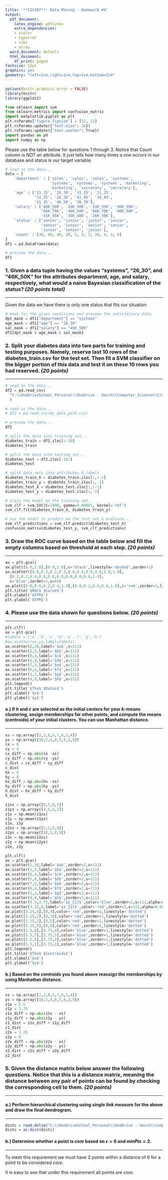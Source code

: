 ---
title: '**CSC487**: Data Mining - Homework #4'
output:
  pdf_document:
    latex_engine: pdflatex
    extra_dependencies:
    - xcolor
    - hyperref
    - tikz
    - array
  word_document: default
  html_document:
    df_print: paged
fontsize: 12pt
graphics: yes
geometry: "left=1cm,right=1cm,top=1cm,bottom=2cm"
---

```{=latex}

\newcommand{\XB}{\color{black}}
\newcommand{\XBB}{\color{blue}}
\newcommand{\XV}{\color{violet}}
\newcommand{\XR}{\color{red}}
\newcommand{\ds}{\displaystyle}

\begin{center}
  \XV\textit{\large{\href{https://github.com/casonk}{Cason Konzer}}}\XB \\
\end{center}
\hrulefill
\hfill

\newpage

```

```{r include=FALSE}

options(knitr.graphics.error = FALSE)
library(knitr)
library(ggplot2)

```

```{python include=FALSE}

from sklearn import svm
from sklearn.metrics import confusion_matrix
import matplotlib.pyplot as plt
plt.rcParams['figure.figsize'] = [12, 12]
plt.rcParams.update({"font.size": 16})
plt.rcParams.update({"text.usetex": True})
import pandas as pd
import numpy as np

```

Please use the table below for questions 1 through 3. Notice that Count column is NOT an attribute. It just tells how many times a row occurs in our database and status is our target variable.

```{=latex}

\begin{center}
\begin{tabular}{|m{5em}|m{2cm}|m{2cm}|m{2cm}||m{2cm}|} 
    \hline
    department & age & salary & status & count \\
    \hline
    \hline
    sales & 31\_35 & 46K\_50K & senior & 30 \\
    \hline
    sales & 26\_30 & 26K\_30K & junior & 40 \\
    \hline
    sales & 31\_35 & 31K\_35K & junior & 40 \\
    \hline
    systems & 21\_25 & 46K\_50K & junior & 20 \\
    \hline
    systems & 31\_35 & 66K\_70K & senior & 5 \\
    \hline
    systems & 26\_30 & 46K\_50K & junior & 3 \\
    \hline
    systems & 41\_45 & 66K\_70K & senior & 3 \\
    \hline
    marketing & 36\_40 & 46K\_50K & senior & 10 \\
    \hline
    marketing & 31\_35 & 41K\_45K & junior & 4 \\
    \hline
    secretary & 46\_50 & 36K\_40K & senior & 4 \\
    \hline
    secretary & 26\_30 & 26K\_30K & junior & 6 \\
    \hline
\end{tabular}
\end{center}
\vspace{2.5mm}

```

```{python}

# load in the data...
data = {
    'department' : ['sales', 'sales', 'sales', 'systems', 
                    'systems', 'systems', 'systems', 'marketing', 
                    'marketing', 'secretary', 'secretary'],
    'age' : ['31_35', '26_30', '31_35', '21_25', 
             '31_35', '26_30', '41_45', '36_40', 
             '31_35', '46_50', '26_30'],
    'salary' : ['46K_50K', '26K_30K', '31K_35K', '46K_50K', 
                '66K_70K', '46K_50K', '66K_70K', '46K_50K', 
                '41K_45K', '36K_40K', '26K_30K'],
    'status' : ['senior', 'junior', 'junior', 'junior', 
                'senior', 'junior', 'senior', 'senior', 
                'junior', 'senior', 'junior'],
    'count' : [30, 40, 40, 20, 5, 3, 3, 10, 4, 4, 6]
}
df1 = pd.DataFrame(data)

# preview the data...
df1

```

```{=latex}

\newpage

```

### 1. Given a data tuple having the values "systems", "26_30", and "46K_50K" for the attributes department, age, and salary, respectively, what would a naive Bayesian classification of the status? *(20 points total)*

---

Given the data we have there is only one status that fits our situation

```{python}

# mask for the given conditions and preview the satisfactory data. 
dpt_mask = df1["department"] == "systems"
age_mask = df1["age"] == "26_30"
sal_mask = df1["salary"] == "46K_50K"
df1[dpt_mask & age_mask & sal_mask]

```


```{=latex}

Thus the naive Bayesian classification predicts \XBB junior \XB status.

Using Bayes' Theorem, $ \ds P(junior|dpt=systems,age=16\_30,sal=46K\_50K) = \frac{\ds \frac{1}{6} \cdot \frac{6}{11}}{\ds \frac{1}{11}} = 1 $.

\hrulefill

```

```{=latex}

\newpage

```

### 2. Split your diabetes data into two parts for training and testing purposes. Namely, reserve last 10 rows of the diabetes_train.csv for the test set. Then fit a SVM classifier on the bigger portion of this data and test it on these 10 rows you had reserved. *(20 points)*

---

```{python include=FALSE}

# read in the data...
df2 = pd.read_csv(
  "C:\\OneDriveSchool_Personal\\OneDrive - Umich\\Computer_Science\\Classes\\Winter_2022\\Data_Mining\\Data\\Diabetes\\diabetes_train.csv"
  )

```

```{python}

# read in the data...
# df2 = pd.read_csv(my_data_path.csv)

```

```{python}

# preview the data...
df2

```

```{python}

# split the data into training set...
diabetes_train = df2.iloc[:-10]
diabetes_train

```

```{=latex}

\newpage

```

```{python}

# split the data into testing set...
diabetes_test = df2.iloc[-10:]
diabetes_test

```

```{python}

# split data sets into attributes & labels
diabetes_train_X = diabetes_train.iloc[:,:-1]
diabetes_train_y = diabetes_train.iloc[:,-1]
diabetes_test_X = diabetes_test.iloc[:,:-1]
diabetes_test_y = diabetes_test.iloc[:,-1]

```

```{python}

# train the model on the training set...
svm_clf = svm.SVC(C=1000, gamma=0.00001, kernel='rbf')
svm_clf.fit(diabetes_train_X, diabetes_train_y)

```

```{python}

# use the model to predict on the test set & evaluate...
svm_clf_predictions = svm_clf.predict(diabetes_test_X)
confusion_matrix(diabetes_test_y, svm_clf_predictions)

```

```{=latex}

From the confusion matrix we can see \XBB 3 true positives, 4 true negatives, and 3 false positives \XB.

\hrulefill

```

```{=latex}

\newpage

```

### 3. Draw the ROC curve based on the table below and fill the empty columns based on threshold at each step. *(20 points)*

---

```{=latex}

\begin{center}
\begin{tabular}{|m{2cm}||m{1cm}|m{1cm}||m{1cm}|m{1cm}|m{1cm}|m{1cm}||m{1cm}|m{1cm}|} 
    \hline
    tuple \# & class & prob & TP & FN & FP & TN & TPR & FPR \\
    \hline
    \hline
    1  & p & 0.95 &  &  &  &  &  &  \\
    \hline
    2  & n & 0.85 &  &  &  &  &  &  \\
    \hline
    3  & p & 0.78 &  &  &  &  &  &  \\
    \hline
    4  & p & 0.66 &  &  &  &  &  &  \\
    \hline
    5  & n & 0.60 &  &  &  &  &  &  \\
    \hline
    6  & p & 0.55 &  &  &  &  &  &  \\
    \hline
    7  & n & 0.53 &  &  &  &  &  &  \\
    \hline
    8  & n & 0.52 &  &  &  &  &  &  \\
    \hline
    9  & n & 0.51 &  &  &  &  &  &  \\
    \hline
    10 & p & 0.40 &  &  &  &  &  &  \\
    \hline
\end{tabular}
\end{center}
\vspace{2.5mm}

\begin{center}
\begin{tabular}{|m{2cm}||m{1cm}|m{1cm}||m{1cm}|m{1cm}|m{1cm}|m{1cm}||m{1cm}|m{1cm}|} 
    \hline
    tuple \# & class & prob & TP & FN & FP & TN & TPR & FPR \\
    \hline
    \hline
    1  & p & 0.95 & 1 & 4 & 0 & 5 & 0.2 & 0.0 \\
    \hline
    2  & n & 0.85 & 1 & 4 & 1 & 4 & 0.2 & 0.2 \\
    \hline
    3  & p & 0.78 & 2 & 3 & 1 & 4 & 0.4 & 0.2 \\
    \hline
    4  & p & 0.66 & 3 & 2 & 1 & 4 & 0.6 & 0.2 \\
    \hline
    5  & n & 0.60 & 3 & 2 & 2 & 3 & 0.6 & 0.4 \\
    \hline
    6  & p & 0.55 & 4 & 1 & 2 & 3 & 0.8 & 0.4 \\
    \hline
    7  & n & 0.53 & 4 & 1 & 3 & 2 & 0.8 & 0.6 \\
    \hline
    8  & n & 0.52 & 4 & 1 & 4 & 1 & 0.8 & 0.8 \\
    \hline
    9  & n & 0.51 & 4 & 1 & 5 & 0 & 0.8 & 1.0 \\
    \hline
    10 & p & 0.40 & 5 & 0 & 5 & 0 & 1.0 & 1.0 \\
    \hline
\end{tabular}
\end{center}
\vspace{2.5mm}

```

```{python echo=FALSE}

ax = plt.gca()
ax.plot([0.0,1.0],[0.0,1.0],c='black',linestyle='dashed',zorder=1)
ax.scatter([0.0,0.2,0.2,0.2,0.4,0.4,0.6,0.8,1.0,1.0],
  [0.2,0.2,0.4,0.6,0.6,0.8,0.8,0.8,0.8,1.0],
  c='blue',zorder=2,s=69)
ax.plot([0.0,0.0,0.2,0.4,1.0],[0.0,0.2,0.6,0.8,1.0],c='red',zorder=3,linewidth=2)
plt.title('$ROC$ $Curve$')
plt.xlabel('$FPR$')
plt.ylabel('$TPR$')


```

```{=latex}

\newpage

```

### 4. Please use the data shown for questions below. *(20 points)*

---

```{=latex}

\begin{center}
\begin{tabular}{|m{1cm}||m{1cm}|m{1cm}|m{1cm}|m{1cm}|m{1cm}|m{1cm}|m{1cm}|m{1cm}|} 
    \hline
      & a  & b & c & d & e & f & g & h \\
    \hline
    \hline
    x & 2  & 2 & 8 & 5 & 7 & 6 & 1 & 4 \\
    \hline
    y & 10 & 5 & 4 & 8 & 5 & 4 & 2 & 9 \\
    \hline
\end{tabular}
\end{center} 
\vspace{2.5mm}

```

```{python echo=FALSE}

plt.clf()
ax = plt.gca()
#labels = ['a','b','c','d','e','f','g','h']
#ax.scatter(xs,ys,label=labels)
ax.scatter(2,10,label='$a$',s=111)
ax.scatter(2,5,label='$b$',s=111)
ax.scatter(8,4,label='$c$',s=111)
ax.scatter(5,8,label='$d$',s=111)
ax.scatter(7,5,label='$e$',s=111)
ax.scatter(6,4,label='$f$',s=111)
ax.scatter(1,2,label='$g$',s=111)
ax.scatter(4,9,label='$h$',s=111)
plt.legend()
plt.title('$The$ $Datas$')
plt.xlabel('$x$')
plt.ylabel('$y$')

```

```{=latex}

\newpage

```

#### a.) If *h* and *c* are selected as the initial centers for your *k*-means clustering, assign memberships for other points, and compute the means (centroids) of your initial clusters. You can use Manhattan distance.

--- 

```{python}

xs = np.array([2,2,8,5,7,6,1,4])
ys = np.array([10,5,4,8,5,4,2,9])
cx = 8
cy = 4
cx_diff = np.abs(cx -xs)
cy_diff = np.abs(cy -ys)
c_dist = cx_diff + cy_diff
c_dist
hx = 4
hy = 9
hx_diff = np.abs(hx -xs)
hy_diff = np.abs(hy -ys)
h_dist = hx_diff + hy_diff
h_dist

```


```{=latex}

\begin{center}
\begin{tabular}{|m{2cm}||m{1cm}|m{1cm}|m{1cm}|m{1cm}|m{1cm}|m{1cm}|m{1cm}|m{1cm}|} 
    \hline
      $p_{i}$              &     a     &     b     & \XBB c \XB &     d     &      e     &      f     &      g      & \XR h \XB \\
    \hline
    \hline
    \XBB d($p_{i}$, c) \XB &     12    &     7     & \XBB * \XB &     7     & \XBB 2 \XB & \XBB 2 \XB & \XBB 9 \XB &     *     \\
    \hline
    \XR  d($p_{i}$, h) \XB & \XR 3 \XB & \XR 6 \XB &      *     & \XR 2 \XB &      7     &      7     &      11     & \XR * \XB \\
    \hline
\end{tabular}
\end{center}
\vspace{2.5mm}

We can see that cluster within initial center c contains, \XBB\{c,e,f,g\}\XB, 
and cluster with initial center h contains, \XR\{a,b,d,h\}\XB. Moving forward we will 
reference cluster $\XBB C_{1} \XB$ as that with initial center c, 
and cluster $\XR C_{2} \XB$ as that with initial center h. To now compute the 
means, or centroids, of $\XBB C_{1} \XB$ and $\XR C_{2} \XB$, we will take the average 
x and y values for the points within the clusters. We will reference the centroid
of $\XBB C_{1} \XB$ as $\XBB z_{1} \XB$ and the center of $\XR C_{2} \XB$ as $\XR z_{2} \XB$. 

\vspace{2.5mm}

$\XBB \ds z_{1} = \Bigl(\frac{8 + 7 + 6 + 1}{4}, \frac{4 + 5 + 4 + 2}{4}\Bigr) = (5.5, 3.75) \XB$.

$\XR \ds z_{2} = \Bigl(\frac{2 + 2 + 5 + 4}{4}, \frac{10 + 5 + 8 + 9}{4}\Bigr) = (3.25, 8) \XB$.

\vspace{2.5mm}

```

```{python}

z1xs = np.array([8,7,6,1])
z1ys = np.array([4,5,4,2])
z1x = np.mean(z1xs)
z1y = np.mean(z1ys)
z1x, z1y
z2xs = np.array([2,2,5,4])
z2ys = np.array([10,5,8,9])
z2x = np.mean(z2xs)
z2y = np.mean(z2ys)
z2x, z2y

```

```{python echo=FALSE}

plt.clf()
ax = plt.gca()
ax.scatter(2,10,label='$a$',zorder=2,s=111)
ax.scatter(2,5,label='$b$',zorder=2,s=111)
ax.scatter(8,4,label='$c$',zorder=2,s=111)
ax.scatter(5,8,label='$d$',zorder=2,s=111)
ax.scatter(7,5,label='$e$',zorder=2,s=111)
ax.scatter(6,4,label='$f$',zorder=2,s=111)
ax.scatter(1,2,label='$g$',zorder=2,s=111)
ax.scatter(4,9,label='$h$',zorder=2,s=111)
ax.scatter(5.5,3.75,label='$z_{1}$',color='blue',zorder=2,s=111,alpha=0.69)
ax.scatter(3.25,8,label='$z_{2}$',color='red',zorder=2,s=111,alpha=0.69)
ax.plot([3.25,4],[8,9],color='red',zorder=1,linestyle='dotted')
ax.plot([3.25,2],[8,10],color='red',zorder=1,linestyle='dotted')
ax.plot([3.25,2],[8,5],color='red',zorder=1,linestyle='dotted')
ax.plot([3.25,5],[8,8],color='red',zorder=1,linestyle='dotted')
ax.plot([5.5,8],[3.75,4],color='blue',zorder=1,linestyle='dotted')
ax.plot([5.5,7],[3.75,5],color='blue',zorder=1,linestyle='dotted')
ax.plot([5.5,6],[3.75,4],color='blue',zorder=1,linestyle='dotted')
ax.plot([5.5,1],[3.75,2],color='blue',zorder=1,linestyle='dotted')
plt.legend()
plt.title('$The$ $Centroids$')
plt.xlabel('$x$')
plt.ylabel('$y$')

```

```{=latex}

\newpage

```

#### b.) Based on the centroids you found above reassign the memberships by using Manhattan distance.

--- 

```{python}

xs = np.array([2,2,8,5,7,6,1,4])
ys = np.array([10,5,4,8,5,4,2,9])
z1x = 5.5
z1y = 3.75
z1x_diff = np.abs(z1x - xs)
z1y_diff = np.abs(z1y - ys)
z1_dist = z1x_diff + z1y_diff
z1_dist
z2x = 3.25
z2y = 8
z2x_diff = np.abs(z2x - xs)
z2y_diff = np.abs(z2y - ys)
z2_dist = z2x_diff + z2y_diff
z2_dist

```


```{=latex}

\begin{center}
\begin{tabular}{|m{2cm}||m{1cm}|m{1cm}|m{1cm}|m{1cm}|m{1cm}|m{1cm}|m{1cm}|m{1cm}|} 
    \hline
      $p_{i}$           & a  & b & c & d & e & f & g & h \\
    \hline
    \hline
    \XBB d($p_{i}$, $z_{1}$) \XB &     9.75      &     4.75     & \XBB 2.75 \XB &     4.75     & \XBB 2.75 \XB & \XBB 0.75 \XB & \XBB 6.25 \XB &     6.75     \\
    \hline
    \XR d($p_{i}$, $z_{2}$) \XB & \XR 3.25 \XB  & \XR 4.25 \XB &      8.75     & \XR 1.75 \XB &      6.75     &      6.75     &      8.25     & \XR 1.75 \XB \\
    \hline
\end{tabular}
\end{center}
\vspace{2.5mm}

We can now see that we have clusters $\XBB C_{1} = \{c, e, f, g \} \XB$ and $\XR C_{2} = \{a, b, d, h \} \XB$.
In fact, our clusters are unchanged.

```

```{=latex}

\newpage

```

### 5. Given the distance matrix below answer the following questions. Notice that this is a distance matrix, meaning the distance between any pair of points can be found by checking the corresponding cell to them. *(20 points)*

---

```{=latex}

\begin{center}
\begin{tabular}{|m{0.5cm}||m{0.5cm}|m{0.5cm}|m{0.5cm}|m{0.5cm}|m{0.5cm}|m{0.5cm}|m{0.5cm}|m{0.5cm}|} 
    \hline
      & a & b & c & d & e & f & g & h \\
    \hline
    \hline
    a & 0 & 5 & 8 & 4 & 7 & 8 & 8 & 2 \\
    \hline
    b & 5 & 0 & 6 & 4 & 5 & 4 & 3 & 4 \\
    \hline
    c & 8 & 6 & 0 & 5 & 1 & 2 & 7 & 6 \\
    \hline
    d & 4 & 4 & 5 & 0 & 4 & 4 & 7 & 1 \\
    \hline
    e & 7 & 5 & 1 & 4 & 0 & 1 & 7 & 5 \\
    \hline
    f & 8 & 4 & 2 & 4 & 1 & 0 & 5 & 5 \\
    \hline
    g & 8 & 3 & 7 & 7 & 7 & 5 & 0 & 8 \\
    \hline
    h & 2 & 4 & 6 & 1 & 5 & 5 & 8 & 0 \\
    \hline
\end{tabular}
\end{center} 
\vspace{2.5mm}

```

#### a.) Perform hierarchical clustering using *single link* measure for the above and draw the final dendrogram.

--- 

```{r include=FALSE}
distc = read.delim("C:\\OneDriveSchool_Personal\\OneDrive - Umich\\Computer_Science\\Classes\\Winter_2022\\Data_Mining\\Data\\hw4_distances.csv", header = T, row.names=1, sep=',')
distc = as.dist(distc)
```


```{=latex}

\begin{center}

Itteration 1

\begin{tabular}{|m{0.75cm}||m{0.75cm}|m{0.75cm}|m{0.75cm}|m{0.75cm}|m{0.75cm}|} 
    \hline
          & a & b & c:e:f & d:h & g \\
    \hline
    \hline
    a     & 0 & 5 &   7   &  2  & 8 \\
    \hline
    b     & 5 & 0 &   4   &  4  & 3 \\
    \hline
    c:e:f & 7 & 4 &   0   &  4  & 5 \\
    \hline
    d:h   & 2 & 4 &   4   &  0  & 7 \\
    \hline
    g     & 8 & 3 &   5   &  7  & 0 \\
    \hline
\end{tabular}

Itteration 2

\begin{tabular}{|m{0.75cm}||m{0.75cm}|m{0.75cm}|m{0.75cm}|m{0.75cm}|} 
    \hline
          & a:d:h & b & c:e:f & g \\
    \hline
    \hline
    a:d:h &   0   & 4 &   4   & 7 \\
    \hline
    b     &   4   & 0 &   4   & 3 \\
    \hline
    c:e:f &   4   & 4 &   0   & 5 \\
    \hline
    g     &   7   & 3 &   5   & 0 \\
    \hline
\end{tabular}

Itteration 3

\begin{tabular}{|m{0.75cm}||m{0.75cm}|m{0.75cm}|m{0.75cm}|} 
    \hline
          & a:d:h & b:g & c:e:f \\
    \hline
    \hline
    a:d:h &   0   &  4  &   4   \\
    \hline
    b:g   &   4   &  0  &   4   \\
    \hline
    c:e:f &   4   &  4  &   0   \\
    \hline
\end{tabular}

\end{center} 
\vspace{2.5mm}

```

```{=latex}

\begin{center}
\begin{tikzpicture}
[
level 1/.style = {red,  sibling distance = 4.20cm, level distance = 2.5cm},
level 2/.style = {blue, sibling distance = 1.25cm, level distance = 2.5cm},
level 3/.style = {teal, sibling distance = 0.75cm, level distance = 2.5cm},
edge from parent path =  {(\tikzparentnode\tikzparentanchor) .. controls +(0,-1) and +(0,1) .. (\tikzchildnode\tikzchildanchor)}
]

\node {\Large \{a, b, c, d, e, f, g, h \}}
    child {node {\large \{a, d, h \}}
    child {node {       $\ast$}
    child {node {       \{a\}}}}
    child {node {       \{d, h\}}
    child {node {       \{d\}}}
    child {node {       \{h\}}}}}
    child {node {\large \{b, g \}}
    child {node {       $\ast$}
    child {node {       \{b\}}}}
    child {node {       $\ast$}
    child {node {       \{g\}}}}}
    child {node {\large \{c, e, f \}}
    child {node {       $\ast$}
    child {node {       \{c\}}}}
    child {node {       $\ast$}
    child {node {       \{e\}}}}
    child {node {       $\ast$}
    child {node {       \{f\}}}}};

\end{tikzpicture}
\end{center}

```

#### b.) Determine whether a point is *core* based on $\epsilon=6$ and $minPts=2$.

--- 

To meet this requirement we must have 2 points within a distance of 6 for a point to be considered *core*.

```{=latex}

\begin{center}
\begin{tabular}{|m{0.5cm}||m{0.5cm}|m{0.5cm}|m{0.5cm}|m{0.5cm}|m{0.5cm}|m{0.5cm}|m{0.5cm}|m{0.5cm}|} 
    \hline
      &     a     &     b     &     c     &     d     &     e     &     f     &     g     &     h     \\
    \hline
    \hline
    a &     0     & \XR 5 \XB &     8     & \XR 4 \XB &     7     &     8     &     8     & \XR 2 \XB  \\
    \hline
    b & \XR 5 \XB &     0     & \XR 6 \XB & \XR 4 \XB & \XR 5 \XB & \XR 4 \XB & \XR 3 \XB & \XR 4 \XB  \\
    \hline
    c &     8     & \XR 6 \XB &     0     & \XR 5 \XB & \XR 1 \XB & \XR 2 \XB &     7     & \XR 6 \XB  \\
    \hline
    d & \XR 4 \XB & \XR 4 \XB & \XR 5 \XB &     0     & \XR 4 \XB & \XR 4 \XB &     7     & \XR 1 \XB  \\
    \hline 
    e &     7     & \XR 5 \XB & \XR 1 \XB & \XR 4 \XB &     0     & \XR 1 \XB &     7     & \XR 5 \XB  \\
    \hline
    f &     8     & \XR 4 \XB & \XR 2 \XB & \XR 4 \XB & \XR 1 \XB &     0     & \XR 5 \XB & \XR 5 \XB  \\
    \hline
    g &     8     & \XR 3 \XB &     7     &     7     &     7     & \XR 5 \XB &     0     &     8     \\
    \hline
    h & \XR 2 \XB & \XR 4 \XB & \XR 6 \XB & \XR 1 \XB & \XR 5 \XB & \XR 5 \XB &     8     &     0     \\
    \hline
\end{tabular}
\end{center} 
\vspace{2.5mm}

```

It is easy to see that under this requirement all points are *core*.

